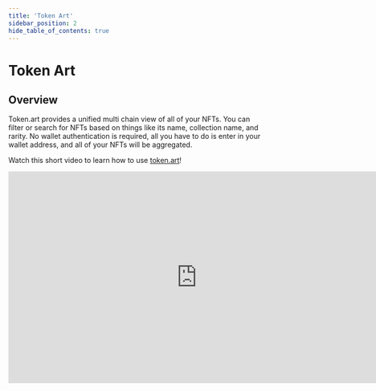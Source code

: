 ---
title: 'Token Art'
sidebar_position: 2
hide_table_of_contents: true
---

# Token Art

## Overview

Token.art provides a unified multi chain view of all of your NFTs. You can filter or search for NFTs based on things like its name, collection name, and rarity. No wallet authentication is required, all you have to do is enter in your wallet address, and all of your NFTs will be aggregated.

Watch this short video to learn how to use [token.art](https://token.art/)!

<iframe width="750" height="422" src="https://www.youtube.com/embed/k1xRy-q6uVc" title="How To: View your Telos NFTs with token.art" frameborder="0" allow="accelerometer; autoplay; clipboard-write; encrypted-media; gyroscope; picture-in-picture; web-share" allowfullscreen></iframe>
